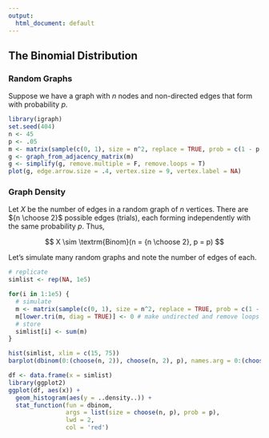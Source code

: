 ```yaml
---
output:
  html_document: default
---
```


## The Binomial Distribution



### Random Graphs

Suppose we have a graph with $n$ nodes and non-directed edges that form with probability $p$.

```r
library(igraph)
set.seed(404)
n <- 45
p <- .05
m <- matrix(sample(c(0, 1), size = n^2, replace = TRUE, prob = c(1 - p, p)), ncol = n)
g <- graph_from_adjacency_matrix(m)
g <- simplify(g, remove.multiple = F, remove.loops = T) 
plot(g, edge.arrow.size = .4, vertex.size = 9, vertex.label = NA)
```

### Graph Density

Let $X$ be the number of edges in a random graph of $n$ vertices. There are ${n \choose 2}$ possible edges (trials), each forming independently with the same probability $p$. Thus,

$$
X \sim \textrm{Binom}(n = {n \choose 2}, p = p)
$$

Let's simulate many random graphs and note the number of edges of each.

```r
# replicate
simlist <- rep(NA, 1e5)

for(i in 1:1e5) {
  # simulate
  m <- matrix(sample(c(0, 1), size = n^2, replace = TRUE, prob = c(1 - p, p)), ncol = n)
  m[lower.tri(m, diag = TRUE)] <- 0 # make undirected and remove loops
  # store
  simlist[i] <- sum(m)
}

hist(simlist, xlim = c(15, 75))
barplot(dbinom(0:(choose(n, 2)), choose(n, 2), p), names.arg = 0:(choose(n, 2)), xlim = c(15, 75))

df <- data.frame(x = simlist)
library(ggplot2)
ggplot(df, aes(x)) +
  geom_histogram(aes(y = ..density..)) +
  stat_function(fun = dbinom, 
                args = list(size = choose(n, p), prob = p), 
                lwd = 2, 
                col = 'red')

```

